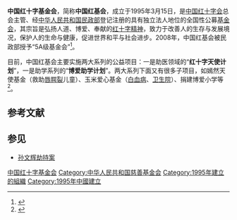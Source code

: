 {{Infobox Non-profit
| Non-profit_name   = 中国红十字基金会
| Non-profit_logo   = [[File:CRCF_Logo.jpg|File:CRCF_Logo.jpg]]
| Non-profit_type   = [[人道救援|人道救援]]
| founded_date      = 1995年3月15日
| founder           = 
| location          = {{PRC}}[[北京市|北京市]]
| origins           = 
| key_people        = 
| area_served       = {{PRC}}
| product           = 全国性公募基金会
| focus             = 致力于改善人的生存与发展境况，保护人的生命与健康，促进世界和平与社会进步
| method            = 
| revenue           = 15.37亿人民币（捐款）<ref name="donations">{{cite web|url=http://www.gov.cn/jrzg/2009-01/29/content_1216954.htm|title=中国红十字基金会2008年累计捐赠款物达7.32亿元 - 中国政府网|publisher=[[中国政府网|中国政府网]]|accessdate=2009-01-29|archive-date=2014-10-25|archive-url=https://web.archive.org/web/20141025092128/http://www.gov.cn/jrzg/2009-01/29/content_1216954.htm|dead-url=no}}</ref>
| financed_by       = 组织和个人捐款
| num_volunteers    = 
| num_employees     = 
| num_members       = 
| subsid            = 
| owner             = [[中国红十字会|中国红十字会]]
| Non-profit_slogan = 
| homepage          = {{简体中文}}https://web.archive.org/web/20070807024505/http://www.crcf.org.cn/<br />{{en}}http://en.crcf.org.cn/
| dissolved         = 
| footnotes         = 
}}

'''中国红十字基金会'''，简称'''中国红基会'''，成立于1995年3月15日，是[[中国红十字会|中国红十字会]]总会主管、经[[中华人民共和国民政部|中华人民共和国民政部]]登记注册的具有独立法人地位的全国性公募[[基金会|基金会]]，其宗旨是弘扬人道、博爱、奉献的[[红十字精神|红十字精神]]，致力于改善人的生存与发展境况，保护人的生命与健康，促进世界和平与社会进步。2008年，中国红基会被民政部授予“5A级基金会”<ref>{{Cite web |url=http://www.crcf.org.cn/gb/jianjie/jjindex.asp |title=中国红十字基金会的官方介绍 |accessdate=2010-04-06 |archive-date=2012-09-04 |archive-url=https://web.archive.org/web/20120904064904/http://www.crcf.org.cn/gb/jianjie/jjindex.asp |dead-url=no }}</ref>。

目前，中国红基会主要实施两大系列的公益项目：一是助医领域的“'''红十字天使计划'''”，一是助学系列的“'''博爱助学计划'''”。两大系列下面又有很多子项目，如嫣然天使基金（救助[[唇腭裂|唇腭裂]]儿童）、玉米爱心基金（[[白血病|白血病]]、[[卫生院|卫生院]]）、捐建博爱小学等<ref>{{Cite web |url=http://www.crcf.org.cn/gb/jianjie/gyxm.asp |title=公益项目 中国红十字基金会 |accessdate=2010-04-06 |archive-date=2010-02-16 |archive-url=https://web.archive.org/web/20100216020625/http://www.crcf.org.cn/gb/jianjie/gyxm.asp |dead-url=no }}</ref>。

==参考文献==
{{Reflist}}

== 参见 ==
* [[孙文辉劫持案|孙文辉劫持案]]
{{中華人民共和國紅十字會}}
[[Category:中国红十字基金会|]]
[[Category:中华人民共和国慈善基金会|Category:中华人民共和国慈善基金会]]
[[Category:1995年建立的組織|Category:1995年建立的組織]]
[[Category:1995年中國建立|Category:1995年中國建立]]